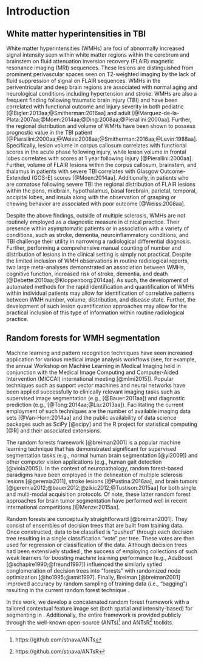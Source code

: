 <!--
A couple notes in response to comments:

[David Tate, Comment 15]:  Stupid question, but why not show the same subject and slice for both for a better comparison?

NT:  I see what he is saying and probably agree.

[David Tate, Comment 28]:  Maybe this could go in a Figure as a flow chart??

NT:  Flow charts are great and I included a couple as Figure 5 in my tumor paper.  However, they take a long time to make correctly and I do not want to commit to producing one unless it is absolutely necessary.

[Andy Mayer, Comment 30]: It will be difficult to see this font for labeling on Y axis at current size/resolution. You may also consider alerting your reader directly that the magnitudes of the scales are very different for stage 1 versus stage 2 in the legend or scale them to be similar.

NT:  Comparing these two plots in Figure 4 in terms of their absolute MeanDecreaseAccuracy
is meaningless so coordinating the scales is not important.

[Andy Mayer, Comment 34]:  A reviewer is likely to ask for some sort of reliability rating on the labeling of the lesions.

NT:  I agree with this but unless somebody else is willing to manually segment the WMHs,
then there is not really much we can do other than point to other papers which have looked
at reliability.

[David Tate, Comment 37]:  Seems like we are missing a picture.  That is the football player in me, but it seems like we need a picture that shows the manual compared to the automated at each stage if possible.

NT:  We could do this but I do not think that such images in publications are that meaningful as they typically result from heavy selection bias.  I did do something similar
for my brain segmentation paper where I showed multiple slices (skipped every 10, or something like that) for each subject in the challenge cohort but tumors are obviously much bigger and can be displayed in this manner.

[David Tate, Comment 39]:  I would would move these comments down to a limitation like paragraph, otherwise it minimizes the cool findings.

NT:  I have no opinion on this.  Do what you think is best.

[Andy Mayer, Comment 40]:  I do not know if you can include any of this data (even one subject). It would be great to demonstrate that your algorithm worked on data collected on another scanner since the intensities are likely to be very different.

NT:  As I mentioned to you previously, I think this is a great idea and I would be happy to include it but how do we showcase this unless somebody is willing to annotate data from these other sites.  We could include a picture of a single subject but how persuasive that is will be reviewer-dependent.  Personally, I would not be persuaded as the showing the results of a single subject is very prone to selection bias.


-->








# Introduction

## White matter hyperintensities in TBI

White matter hyperintensities (WMHs) are foci of abnormally increased signal intensity seen within white matter regions within the cerebrum and brainstem on fluid attenuation inversion recovery (FLAIR) magnetic resonance imaging (MRI) sequences. These lesions are distinguished from prominent perivascular spaces seen on T2-weighted imaging by the lack of fluid suppression of signal on FLAIR sequences. WMHs in the periventricular and deep brain regions are associated with normal aging and neurological conditions including hypertension and stroke. WMHs are also a frequent finding following traumatic brain injury (TBI) and have been correlated with functional outcome and injury severity in both pediatric [@Bigler:2013aa;@Smitherman:2016aa] and adult
[@Marquez-de-la-Plata:2007aa;@Moen:2014aa;@Ding:2008aa;@Pierallini:2000aa]. Further, the regional distribution and volume of WMHs have been shown to possess prognostic value in the TBI patient [@Pierallini:2000aa;@Weiss:2008aa;@Smitherman:2016aa;@Levin:1988aa]. Specifically, lesion volume in corpus callosum correlates with functional scores in the acute phase following injury, while lesion volume in frontal lobes correlates with scores at 1 year following injury [@Pierallini:2000aa]. Further, volume of FLAIR lesions within the corpus callosum, brainstem, and thalamus in patients with severe TBI correlates with Glasgow Outcome-Extended (GOS-E) scores [@Moen:2014aa]. Additionally,
in patients who are comatose following severe TBI
the regional distribution of FLAIR lesions within the pons, midbrain, hypothalamus, basal forebrain, parietal, temporal, occipital lobes, and insula along with the observation of grasping or chewing behavior are associated with poor outcome [@Weiss:2008aa].

Despite the above findings, outside of multiple sclerosis, WMHs are not routinely employed as a diagnostic measure in clinical practice. Their presence within asymptomatic patients or in association with a variety of conditions, such as stroke, dementia, neuroinflammatory conditions, and TBI challenge their utility in narrowing a radiological differential diagnosis. Further, performing a comprehensive manual counting of number and distribution of lesions in the clinical setting is simply not practical. Despite the limited inclusion of WMH observations in routine radiological reports, two large meta-analyses demonstrated an association between WMHs, cognitive function, increased risk of stroke, dementia, and death [@Debette:2010aa;@Kloppenborg:2014aa]. As such, the development of automated methods for the rapid identification and quantification of WMHs within individual patients may allow for identification of correlative patterns between WMH number, volume, distribution, and disease state. Further, the development of such lesion quantification approaches may allow for the practical inclusion of this type of information within routine radiological practice.

## Random forests for WMH segmentation


Machine learning and pattern recognition techniques have seen increased application
for various medical image analysis workflows (see, for example, the annual
Workshop on Machine Learning in Medical Imaging held in conjunction with the Medical
Image Computing and Computer-Aided Intervention (MICCAI) international meeting [@mlmi2015]).
Popular techniques such as support vector machines and neural networks have been applied
successfully to clinically relevant imaging tasks such as supervised image segmentation
(e.g., [@Bauer:2011aa]) and diagnostic prediction (e.g., [@Tong:2014aa;@Liu:2013aa]).
Facilitating the current employment of such techniques are the number of available imaging
data sets [@Van-Horn:2014aa] and the public availability of data science packages such as
SciPy [@scipy] and the R project for statistical computing [@R] and their associated
extensions.

The random forests framework [@breiman2001] is a popular machine learning technique that has demonstrated significant \replaced[id=dt]{utility}{utitility} for supervised segmentation tasks (e.g.,
normal human brain segmentation [@yi2009]) and other computer vision applications
(e.g., human gait detection [@viola2005]).
In the context of neuropathology, random forest-based paradigms have been employed in the
delineation of multiple sclerosis lesions [@geremia2011], stroke lesions [@Pustina:2016aa],
and brain tumors [@geremia2012;@bauer2012;@zikic2012;@Tustison:2015aa] for both
single and multi-modal acquisition protocols.  Of note, these
latter random forest approaches for brain tumor segmentation have performed well in recent
international competitions \replaced[id=dt]{established in response to the lack of objective comparisons between segmentation algorithms (i.e.,  the Multimodal Brain Tumor Segmentation (BRATS) challenge was initiated in 2012}{
In response to the lack of objective comparisons between segmentation algorithms, the Multimodal Brain Tumor Segmentation (BRATS) challenge was initiated in 2012 [@Menze:2015aa] and has continued every year since under the auspices of the MICCAI conference.}[@Menze:2015aa].

Random forests are conceptually straightforward [@breiman2001].  They consist of ensembles of decision trees
that are built from training data.  Once constructed, data to be classified is "pushed"
through each decision tree resulting in a single classification "vote" per tree.  These
votes are then used for regression or classification of the data.  Although decision
trees had been extensively studied \deleted[id=dt]{previously}, the success of employing collections of
such weak learners for boosting machine learning performance
(e.g., AdaBoost [@schapire1990;@freund1997]) influenced the similarly sytled conglomeration
of decision trees into "forests" with randomized node optimization [@ho1995;@amit1997].
Finally, Breiman [@breiman2001] improved accuracy by random sampling of \deleted[id=dt]{the} training
data (i.e., "bagging") resulting in the current random forest technique \added[id=dt]{applied here}.

In this work, we develop a concatenated random forest framework with a tailored contextual
feature image set (both spatial and intensity-based)
for segmenting \replaced[id=dt]{WMHs}{white matter hyperintensities} in \replaced[id=dt]{a arge TBI cohort}{traumatic brain injury cohorts}.  Additionally,
the entire framework is provided publicly through the well-known open-source
\added[id=lw]{Advanced Normalization Tools} (ANTs)[^i1] and ANTsR[^i2] toolkits.
\replaced[id=dt]{Further motivating this research is the availability of several large publicly available  imaging data sets that permits testing reproducibility of this automate routine for WMH segmentation and quantification.}{Further motivating this research of this work is
the public availability of the imaging data thus permitting full reproducibility
of the results reported and discussed.}

[^i1]: https://github.com/stnava/ANTs
[^i2]: https://github.com/stnava/ANTsR
